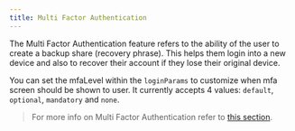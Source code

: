 ```yaml
---
title: Multi Factor Authentication
---
```


The Multi Factor Authentication feature refers to the ability of the user to create a backup share (recovery phrase). This helps them login into a new
device and also to recover their account if they lose their original device.

You can set the mfaLevel within the `loginParams` to customize when mfa screen should be shown to user. It currently accepts 4 values: `default`,
`optional`, `mandatory` and `none`.

> For more info on Multi Factor Authentication refer to [this section](/sdk/android/mfa).
